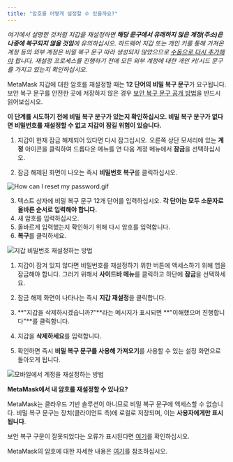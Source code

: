 ```yaml
---
title: "암호를 어떻게 설정할 수 있을까요?"
---
```



_여기에서 설명한 것처럼 지갑을 재설정하면 **해당 문구에서 유래하지 않은 계정(주소)은 나중에 복구되지 않을 것임**에 유의하십시오. 하드웨어 지갑 또는 개인 키를 통해 가져온 계정 등의 외부 계정은 비밀 복구 문구 따라 생성되지 않았으므로 [수동으로 다시 추가해야](/managing-my-wallet/accounts-and-addresses/how-to-add-missing-accounts-after-restoring-with-secret-recovery-phrase) 합니다. 재설정 프로세스를 진행하기 전에 모든 외부 계정에 대한 개인 키/시드 문구를 가지고 있는지 확인하십시오._

MetaMask 지갑에 대한 암호를 재설정할 때는 **12 단어의 비밀 복구 문구**가 요구됩니다. 보안 복구 문구를 안전한 곳에 저장하지 않은 경우 [보안 복구 문구 공개 방법](/privacy-and-security/how-to-reveal-your-secret-recovery-phrase)을 반드시 읽어보십시오.

**이 단계를 시도하기 전에 비밀 복구 문구가 있는지 확인하십시오. 비밀 복구 문구가 없다면 비밀번호를 재설정할 수 없고 지갑이 잠길 위험이 있습니다.**

<Tabs>

<TabItem value="확장 프로그램" label="확장 프로그램">

1. 지갑이 현재 잠금 해제되어 있다면 다시 잠그십시오. 오른쪽 상단 모서리에 있는 **계정** 아이콘을 클릭하여 드롭다운 메뉴를 연 다음 계정 메뉴에서 **잠금**을 선택하십시오.

2. 잠금 해제된 화면이 나오는 즉시 **비밀번호 복구**를 클릭하십시오.

<div class="center-container">
  <div class="img-medium">
    <img
      src={
        require("../../../../../../img/i18n/legacy/How_can_I_reset_my_password.gif")
          .default
      }
      alt="How can I reset my password.gif"
    />
  </div>
</div>

3. 텍스트 상자에 비밀 복구 문구 12개 단어를 입력하십시오. **각 단어는 모두 소문자로 올바른 순서로 입력해야 합니다.**
4. 새 암호를 입력하십시오.
5. 올바르게 입력했는지 확인하기 위해 다시 암호를 입력합니다.
6. **복구**를 클릭하세요.

<div class="center-container">
  <div class="img-large">
    <img
      src={
        require("../../../../../../img/i18n/legacy/How_to_reset_wallet_2.1_password.png")
          .default
      }
      alt="지갑 비밀번호 재설정하는 방법"
    />
  </div>
</div>

</TabItem>

<TabItem value="모바일" label="모바일">

1. 지갑이 잠겨 있지 않다면 비밀번호를 재설정하기 위한 버튼에 액세스하기 위해 앱을 잠금해야 합니다. 그러기 위해서 **사이드바 메뉴**를 클릭하고 하단에 **잠금**을 선택하세요.

2. 잠금 해제 화면이 나타나는 즉시 **지갑 재설정**을 클릭합니다.

3. **"지갑을 삭제하시겠습니까?"**라는 메시지가 표시되면 **"이해했으며 진행합니다"**를 클릭합니다.

4. 지갑을 **삭제하세요**를 입력합니다.

5. 확인하면 즉시 **비밀 복구 문구를 사용해 가져오기**를 사용할 수 있는 설정 화면으로 돌아오게 됩니다.

<div class="center-container">
  <div class="img-medium">
    <img
      src={
        require("../../../../../../img/i18n/legacy/How_to_reset_your_account_mobile.gif")
          .default
      }
      alt="모바일에서 계정을 재설정하는 방법"
    />
  </div>
</div>

</TabItem>

</Tabs>

**MetaMask에서 내 암호를 재설정할 수 있나요?**

MetaMask는 클라우드 기반 솔루션이 아니므로 비밀 복구 문구에 액세스할 수 없습니다. 비밀 복구 문구는 장치(클라이언트 측)에 로컬로 저장되며, 이는 **사용자에게만 표시됩니다**.

보안 복구 구문이 잘못되었다는 오류가 표시된다면 [여기](/privacy-and-security/how-to-fix-invalid-seed-phrase-error-invalid-secret-recovery-phrase)를 확인하십시오.

MetaMask의 암호에 대한 자세한 내용은 [여기](/privacy-and-security/passwords-and-metamask)를 참조하십시오.
